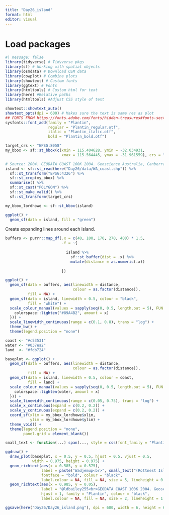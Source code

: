 ```yaml
---
title: "Day26_island"
format: html
editor: visual
---
```


# Load packages

```r
#| message: false
library(tidyverse) # Tidyverse pkgs
library(sf) # Working with spatial objects
library(osmdata) # Download OSM data
library(cowplot) # Combine plots
library(showtext) # Custom fonts
library(ggtext) # Fonts
library(htmltools) # Custom html for text
library(here) #Relative paths
library(htmltools) #Adjust CSS style of text

showtext::showtext_auto()
showtext_opts(dpi = 600) # Makes sure the text is same res as plot
## FONTS FROM https://fonts.adobe.com/fonts/hidden-treasures#fonts-section
sysfonts::font_add(family = "Plantin",
                   regular = "Plantin_regular.otf",
                   italic = "Plantin_italic.otf",
                   bold = "Plantin_bold.otf")
```

```r
target_crs <- "EPSG:8058"
my_bbox <- sf::st_bbox(c(xmin = 115.404628, ymin = -32.034931,
                         xmax = 115.564445, ymax = -31.961559), crs = "EPSG:4326")

# Source: 2004. GEODATA COAST 100K 2004. Geoscience Australia, Canberra. http://pid.geoscience.gov.au/dataset/ga/61395
island <- sf::st_read(here("Day26/data/WA_coast.shp")) %>% 
  sf::st_transform("EPSG:4326") %>% 
  sf::st_crop(my_bbox) %>% 
  summarise() %>% 
  sf::st_cast("POLYGON") %>% 
  sf::st_make_valid() %>% 
  sf::st_transform(target_crs)

my_bbox_lordhowe <- sf::st_bbox(island)

ggplot() +
  geom_sf(data = island, fill = "green")
```

Create expanding lines around each island.

```r
buffers <- purrr::map_df(.x = c(40, 100, 170, 270, 400) * 1.5,
                         .f = ~{
                           
                           island %>% 
                             sf::st_buffer(dist = .x) %>% 
                             mutate(distance = as.numeric(.x))
                           
                         })

ggplot() +
  geom_sf(data = buffers, aes(linewidth = distance,
                              colour = as.factor(distance)),
          fill = NA) +
  geom_sf(data = island, linewidth = 0.5, colour = "black",
          fill = "white") +
  scale_colour_manual(values = sapply(seq(0, 0.5, length.out = 5), FUN = function(x){
    colorspace::lighten("#89A4B2", amount = x)
  })) +
  scale_linewidth_continuous(range = c(0.1, 0.8), trans = "log") +
  theme_bw() +
  theme(legend.position = "none")
```

```r
coast <- "#c53531"
water <- "#037ea2"
land  <- "#fdb724"

baseplot <- ggplot() +
  geom_sf(data = buffers, aes(linewidth = distance,
                              colour = as.factor(distance)),
          fill = NA) +
  geom_sf(data = island, linewidth = 0.5, colour = coast,
          fill = land) +
  scale_colour_manual(values = sapply(seq(0, 0.5, length.out = 5), FUN = function(x){
    colorspace::lighten(water, amount = x)
  })) +
  scale_linewidth_continuous(range = c(0.05, 0.75), trans = "log") +
  scale_x_continuous(expand = c(0.2, 0.2)) +
  scale_y_continuous(expand = c(0.2, 0.2)) +
  coord_sf(xlim = my_bbox_lordhowe$xlim,
           ylim = my_bbox_lordhowe$ylim) +
  theme_void() +
  theme(legend.position = "none",
        panel.grid = element_blank())
```

```r

small_text <- function(...) span(..., style = css(font_family = "Plantin", font_size = "8.5pt"))

ggdraw() +
  draw_plot(baseplot, x = 0.5, y = 0.5, hjust = 0.5, vjust = 0.5,
            width = 0.975, height = 0.975) +
  geom_richtext(aes(x = 0.585, y = 0.575),
                label = paste("Wadjemup<br>", small_text("(Rottnest Island)")), family = "Plantin",
                fontface = "bold", colour = "black",
                label.colour = NA, fill = NA, size = 5, lineheight = 0.75) +
  geom_richtext(aes(x = 0.985, y = 0.05),
                label = "@ldbailey255<br>GEODATA COAST 100K 2004. Geoscience Australia, Canberra",
                hjust = 1, family = "Plantin", colour = "black",
                label.colour = NA, fill = NA, size = 2, lineheight = 1.25)

ggsave(here("Day26/Day26_island.png"), dpi = 600, width = 6, height = 6)
```


